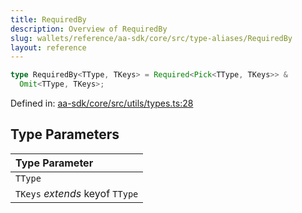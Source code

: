 ```yaml
---
title: RequiredBy
description: Overview of RequiredBy
slug: wallets/reference/aa-sdk/core/src/type-aliases/RequiredBy
layout: reference
---
```


```ts
type RequiredBy<TType, TKeys> = Required<Pick<TType, TKeys>> &
  Omit<TType, TKeys>;
```

Defined in: [aa-sdk/core/src/utils/types.ts:28](https://github.com/alchemyplatform/aa-sdk/blob/49e74eee8606f480b200b4612d00d950da8a8742/aa-sdk/core/src/utils/types.ts#L28)

## Type Parameters

| Type Parameter                  |
| :------------------------------ |
| `TType`                         |
| `TKeys` _extends_ keyof `TType` |
